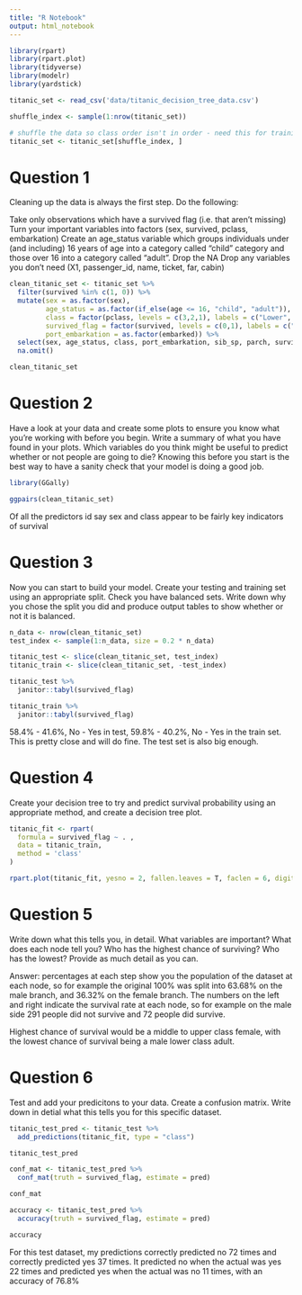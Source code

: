 ```yaml
---
title: "R Notebook"
output: html_notebook
---
```


```r
library(rpart)
library(rpart.plot)
library(tidyverse)
library(modelr)
library(yardstick)

titanic_set <- read_csv('data/titanic_decision_tree_data.csv')

shuffle_index <- sample(1:nrow(titanic_set))

# shuffle the data so class order isn't in order - need this for training/testing split later on 
titanic_set <- titanic_set[shuffle_index, ]
```

# Question 1 

Cleaning up the data is always the first step. Do the following:

Take only observations which have a survived flag (i.e. that aren’t missing)
Turn your important variables into factors (sex, survived, pclass, embarkation)
Create an age_status variable which groups individuals under (and including) 16 years of age into a category called “child” category and those over 16 into a category called “adult”.
Drop the NA
Drop any variables you don’t need (X1, passenger_id, name, ticket, far, cabin)

```r
clean_titanic_set <- titanic_set %>%
  filter(survived %in% c(1, 0)) %>%
  mutate(sex = as.factor(sex),
         age_status = as.factor(if_else(age <= 16, "child", "adult")),
         class = factor(pclass, levels = c(3,2,1), labels = c("Lower", "Middle", "Upper")), 
         survived_flag = factor(survived, levels = c(0,1), labels = c("No", "Yes")), 
         port_embarkation = as.factor(embarked)) %>%
  select(sex, age_status, class, port_embarkation, sib_sp, parch, survived_flag) %>%
  na.omit()
```

```r
clean_titanic_set
```
# Question 2

Have a look at your data and create some plots to ensure you know what you’re working with before you begin. Write a summary of what you have found in your plots. Which variables do you think might be useful to predict whether or not people are going to die? Knowing this before you start is the best way to have a sanity check that your model is doing a good job.

```r
library(GGally)
```
```r
ggpairs(clean_titanic_set)
```
Of all the predictors id say sex and class appear to be fairly key indicators of survival 

# Question 3

Now you can start to build your model. Create your testing and training set using an appropriate split. Check you have balanced sets. Write down why you chose the split you did and produce output tables to show whether or not it is balanced.

```r
n_data <- nrow(clean_titanic_set)
test_index <- sample(1:n_data, size = 0.2 * n_data)
```
```r
titanic_test <- slice(clean_titanic_set, test_index)
titanic_train <- slice(clean_titanic_set, -test_index)
```
```r
titanic_test %>%
  janitor::tabyl(survived_flag)
```
```r
titanic_train %>%
  janitor::tabyl(survived_flag)
```

58.4% - 41.6%, No - Yes in test, 59.8% - 40.2%, No - Yes in the train set. This is pretty close and will do fine. The test set is also big enough. 

# Question 4

Create your decision tree to try and predict survival probability using an appropriate method, and create a decision tree plot.

```r
titanic_fit <- rpart(
  formula = survived_flag ~ . ,
  data = titanic_train,
  method = 'class'
)
```
```r
rpart.plot(titanic_fit, yesno = 2, fallen.leaves = T, faclen = 6, digits = 4, type = 4, extra = 101)
```

# Question 5

Write down what this tells you, in detail. What variables are important? What does each node tell you? Who has the highest chance of surviving? Who has the lowest? Provide as much detail as you can.

Answer:
percentages at each step show you the population of the dataset at each node, so for example the original 100% was split into 63.68% on the male branch, and 36.32% on the female branch. The numbers on the left and right indicate the survival rate at each node, so for example on the male side 291 people did not survive and 72 people did survive.

Highest chance of survival would be a middle to upper class female, with the lowest chance of survival being a male lower class adult. 

# Question 6

Test and add your predicitons to your data. Create a confusion matrix. Write down in detial what this tells you for this specific dataset.

```r
titanic_test_pred <- titanic_test %>%
  add_predictions(titanic_fit, type = "class")

titanic_test_pred
```

```r
conf_mat <- titanic_test_pred %>%
  conf_mat(truth = survived_flag, estimate = pred)

conf_mat
```
```r
accuracy <- titanic_test_pred %>%
  accuracy(truth = survived_flag, estimate = pred)

accuracy
```

For this test dataset, my predictions correctly predicted no 72 times and correctly predicted yes 37 times. It predicted no when the actual was yes 22 times and predicted yes when the actual was no 11 times, with an accuracy of 76.8%





